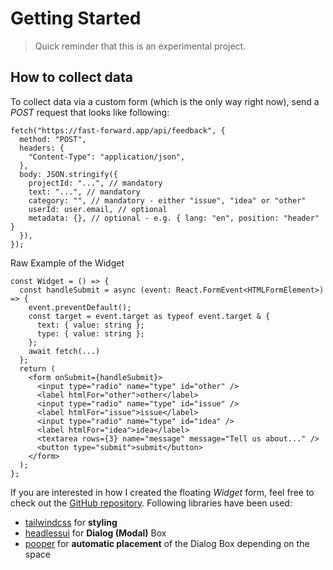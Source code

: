 

# Getting Started

> Quick reminder that this is an experimental project.

## How to collect data

To collect data via a custom form (which is the only way right now), send a _POST_ request that looks like following:

```tsx
fetch("https://fast-forward.app/api/feedback", {
  method: "POST",
  headers: {
    "Content-Type": "application/json",
  },
  body: JSON.stringify({
    projectId: "...", // mandatory
    text: "...", // mandatory
    category: "", // mandatory - either "issue", "idea" or "other"
    userId: user.email, // optional
    metadata: {}, // optional - e.g. { lang: "en", position: "header" }
  }),
});
```

Raw Example of the Widget

```tsx
const Widget = () => {
  const handleSubmit = async (event: React.FormEvent<HTMLFormElement>) => {
    event.preventDefault();
    const target = event.target as typeof event.target & {
      text: { value: string };
      type: { value: string };
    };
    await fetch(...)
  };
  return (
    <form onSubmit={handleSubmit}>
      <input type="radio" name="type" id="other" />
      <label htmlFor="other">other</label>
      <input type="radio" name="type" id="issue" />
      <label htmlFor="issue">issue</label>
      <input type="radio" name="type" id="idea" />
      <label htmlFor="idea">idea</label>
      <textarea rows={3} name="message" message="Tell us about..." />
      <button type="submit">submit</button>
    </form>
  );
};
```

If you are interested in how I created the floating _Widget_ form, feel free to check out the [GitHub repository](https://github.com/mxkaske/fast-forward/blob/main/components/feedback/Widget.tsx). Following libraries have been used:

- [tailwindcss](https://tailwindcss.com/) for **styling**
- [headlessui](https://headlessui.dev/) for **Dialog (Modal)** Box
- [pooper](https://popper.js.org/) for **automatic placement** of the Dialog Box depending on the space

